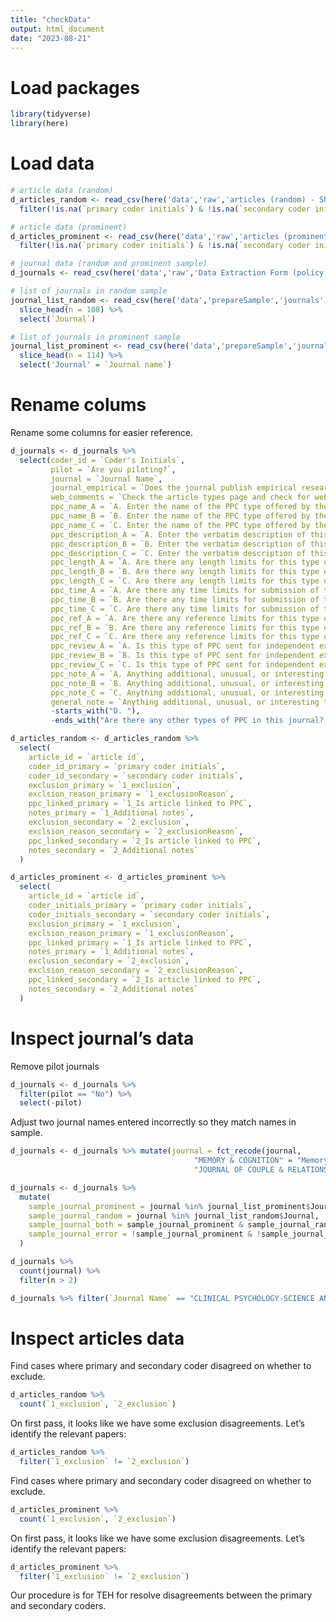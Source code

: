 ```yaml
---
title: "checkData"
output: html_document
date: "2023-08-21"
---
```


# Load packages 

```r
library(tidyverse)
library(here)
```

# Load data

```r
# article data (random)
d_articles_random <- read_csv(here('data','raw','articles (random) - Sheet1.csv')) %>%
  filter(!is.na(`primary coder initials`) & !is.na(`secondary coder initials`)) # we only need articles that we're coded by someone

# article data (prominent)
d_articles_prominent <- read_csv(here('data','raw','articles (prominent) - Sheet1.csv'))  %>%
  filter(!is.na(`primary coder initials`) & !is.na(`secondary coder initials`)) # we only need articles that we're coded by someone

# journal data (random and prominent sample)
d_journals <- read_csv(here('data','raw','Data Extraction Form (policy) (Responses) - Form Responses 1.csv'))

# list of journals in random sample
journal_list_random <- read_csv(here('data','prepareSample','journals', '03 - final', 'journals-random.csv')) %>%
  slice_head(n = 108) %>%
  select(`Journal`)

# list of journals in prominent sample
journal_list_prominent <- read_csv(here('data','prepareSample','journals', '03 - final', 'journals-prominent.csv')) %>%
  slice_head(n = 114) %>%
  select('Journal' = `Journal name`)
```

# Rename colums 

Rename some columns for easier reference.

```r
d_journals <- d_journals %>%
  select(coder_id = `Coder's Initials`,
         pilot = `Are you piloting?`,
         journal = `Journal Name`,
         journal_empirical = `Does the journal publish empirical research?`,
         web_comments = `Check the article types page and check for web comments — does the journal offer any type of PPC?`,
         ppc_name_A = `A. Enter the name of the PPC type offered by the journal:`,
         ppc_name_B = `B. Enter the name of the PPC type offered by the journal:`,
         ppc_name_C = `C. Enter the name of the PPC type offered by the journal:`,
         ppc_description_A = `A. Enter the verbatim description of this type of PPC provided by the journal`,
         ppc_description_B = `B. Enter the verbatim description of this type of PPC provided by the journal`,
         ppc_description_C = `C. Enter the verbatim description of this type of PPC provided by the journal`,
         ppc_length_A = `A. Are there any length limits for this type of PPC?`,
         ppc_length_B = `B. Are there any length limits for this type of PPC?`,
         ppc_length_C = `C. Are there any length limits for this type of PPC?`,
         ppc_time_A = `A. Are there any time limits for submission of this type of PPC?`,
         ppc_time_B = `B. Are there any time limits for submission of this type of PPC?`,
         ppc_time_C = `C. Are there any time limits for submission of this type of PPC?`,
         ppc_ref_A = `A. Are there any reference limits for this type of PPC?`,
         ppc_ref_B = `B. Are there any reference limits for this type of PPC?`,
         ppc_ref_C = `C. Are there any reference limits for this type of PPC?`,
         ppc_review_A = `A. Is this type of PPC sent for independent external peer review?`,
         ppc_review_B = `B. Is this type of PPC sent for independent external peer review?`,
         ppc_review_C = `C. Is this type of PPC sent for independent external peer review?`,
         ppc_note_A = `A. Anything additional, unusual, or interesting to note?`,
         ppc_note_B = `B. Anything additional, unusual, or interesting to note?`,
         ppc_note_C = `C. Anything additional, unusual, or interesting to note?`,
         general_note = `Anything additional, unusual, or interesting to note?`,
         -starts_with("D. "), 
         -ends_with("Are there any other types of PPC in this journal? (Remember to check for web comments!)`"))

d_articles_random <- d_articles_random %>%
  select(
    article_id = `article id`,
    coder_id_primary = `primary coder initials`,
    coder_id_secondary = `secondary coder initials`,
    exclusion_primary = `1_exclusion`,
    exclsion_reason_primary = `1_exclusionReason`,
    ppc_linked_primary = `1_Is article linked to PPC`,
    notes_primary = `1_Additional notes`,
    exclusion_secondary = `2_exclusion`,
    exclsion_reason_secondary = `2_exclusionReason`,
    ppc_linked_secondary = `2_Is article linked to PPC`,
    notes_secondary = `2_Additional notes`
  )

d_articles_prominent <- d_articles_prominent %>%
  select(
    article_id = `article id`,
    coder_initials_primary = `primary coder initials`,
    coder_initials_secondary = `secondary coder initials`,
    exclusion_primary = `1_exclusion`,
    exclsion_reason_primary = `1_exclusionReason`,
    ppc_linked_primary = `1_Is article linked to PPC`,
    notes_primary = `1_Additional notes`,
    exclusion_secondary = `2_exclusion`,
    exclsion_reason_secondary = `2_exclusionReason`,
    ppc_linked_secondary = `2_Is article linked to PPC`,
    notes_secondary = `2_Additional notes`
  )
```

# Inspect journal's data

Remove pilot journals

```r
d_journals <- d_journals %>%
  filter(pilot == "No") %>%
  select(-pilot)
```

Adjust two journal names entered incorrectly so they match names in sample.

```r
d_journals <- d_journals %>% mutate(journal = fct_recode(journal, 
                                         "MEMORY & COGNITION" = "Memory & Cognition",
                                         "JOURNAL OF COUPLE & RELATIONSHIP THERAPY-INNOVATIONS IN CLINICAL AND EDUCATIONAL INTERVENTIONS" = "Journal of Couple & Relationship Therapy"))
```

```r
d_journals <- d_journals %>%
  mutate(
    sample_journal_prominent = journal %in% journal_list_prominent$Journal,
    sample_journal_random = journal %in% journal_list_random$Journal,
    sample_journal_both = sample_journal_prominent & sample_journal_random,
    sample_journal_error = !sample_journal_prominent & !sample_journal_random
  )
```

```r
d_journals %>% 
  count(journal) %>%
  filter(n > 2)
```

```r
d_journals %>% filter(`Journal Name` == "CLINICAL PSYCHOLOGY-SCIENCE AND PRACTICE")
```

# Inspect articles data

Find cases where primary and secondary coder disagreed on whether to exclude.

```r
d_articles_random %>%
  count(`1_exclusion`, `2_exclusion`)
```

On first pass, it looks like we have some exclusion disagreements. Let's identify the relevant papers:

```r
d_articles_random %>%
  filter(`1_exclusion` != `2_exclusion`)
```

Find cases where primary and secondary coder disagreed on whether to exclude.

```r
d_articles_prominent %>%
  count(`1_exclusion`, `2_exclusion`)
```

On first pass, it looks like we have some exclusion disagreements. Let's identify the relevant papers:

```r
d_articles_prominent %>%
  filter(`1_exclusion` != `2_exclusion`)
```

Our procedure is for TEH for resolve disagreements between the primary and secondary coders.

```r


```

